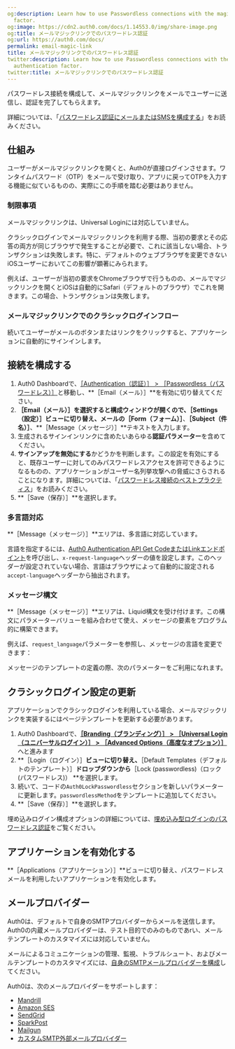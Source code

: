 ```yaml
---
og:description: Learn how to use Passwordless connections with the magic link authentication
  factor.
og:image: https://cdn2.auth0.com/docs/1.14553.0/img/share-image.png
og:title: メールマジックリンクでのパスワードレス認証
og:url: https://auth0.com/docs/
permalink: email-magic-link
title: メールマジックリンクでのパスワードレス認証
twitter:description: Learn how to use Passwordless connections with the magic link
  authentication factor.
twitter:title: メールマジックリンクでのパスワードレス認証
---
```


パスワードレス接続を構成して、メールマジックリンクをメールでユーザーに送信し、認証を完了してもらえます。

詳細については、「[パスワードレス認証にメールまたはSMSを構成する](/login/universal-login/configure-universal-login-with-passwordless/email-or-sms)」をお読みください。

## 仕組み

ユーザーがメールマジックリンクを開くと、Auth0が直接ログインさせます。ワンタイムパスワード（OTP）をメールで受け取り、アプリに戻ってOTPを入力する機能に似ているものの、実際にこの手順を踏む必要はありません。

### 制限事項

メールマジックリンクは、Universal Loginには対応していません。

クラシックログインでメールマジックリンクを利用する際、当初の要求とその応答の両方が同じブラウザで発生することが必要で、これに該当しない場合、トランザクションは失敗します。特に、デフォルトのウェブブラウザを変更できないiOSユーザーにおいてこの影響が顕著にみられます。

例えば、ユーザーが当初の要求をChromeブラウザで行うものの、メールでマジックリンクを開くとiOSは自動的にSafari（デフォルトのブラウザ）でこれを開きます。この場合、トランザクションは失敗します。

### メールマジックリンクでのクラシックログインフロー

続いてユーザーがメールのボタンまたはリンクをクリックすると、アプリケーションに自動的にサインインします。

## 接続を構成する

1. Auth0 Dashboardで、[［Authentication（認証）］ > ［Passwordless（パスワードレス）］](%24%7Bmanage_url%7D/#/connections/passwordless)と移動し、**［Email（メール）］**を有効に切り替えてください。
2. **［Email（メール）］**を選択すると構成ウィンドウが開くので、**［Settings（設定）］**ビューに切り替え、メールの**［Form（フォーム）］**、**［Subject（件名）］**、**［Message（メッセージ）］**テキストを入力します。
3. 生成されるサインインリンクに含めたいあらゆる**認証パラメーター**を含めてください。
4. **サインアップを無効にする**かどうかを判断します。この設定を有効にすると、既存ユーザーに対してのみパスワードレスアクセスを許可できるようになるものの、アプリケーションがユーザー名列挙攻撃への脅威にさらされることになります。詳細については、「[パスワードレス接続のベストプラクティス](/best-practices)」をお読みください。
5. **［Save（保存）］**を選択します。

### 多言語対応

**［Message（メッセージ）］**エリアは、多言語に対応しています。

言語を指定するには、[Auth0 Authentication API Get CodeまたはLinkエンドポイント](https://auth0.com/docs/api/authentication#get-code-or-link)を呼び出し、`x-request-language`ヘッダーの値を設定します。このヘッダーが設定されていない場合、言語はブラウザによって自動的に設定される`accept-language`ヘッダーから抽出されます。

### メッセージ構文

**［Message（メッセージ）］**エリアは、Liquid構文を受け付けます。この構文にパラメーターバリューを組み合わせて使え、メッセージの要素をプログラム的に構築できます。

例えば、`request_language`パラメーターを参照し、メッセージの言語を変更できます：



メッセージのテンプレートの定義の際、次のパラメーターをご利用になれます。



## クラシックログイン設定の更新

アプリケーションでクラシックログインを利用している場合、メールマジックリンクを実装するにはページテンプレートを更新する必要があります。

1. Auth0 Dashboardで、[**［Branding（ブランディング）］ > ［Universal Login（ユニバーサルログイン）］ > ［Advanced Options（高度なオプション）］**](https://manage.auth0.com/#/login_settings)へと進みます
2. **［Login（ログイン）］**ビューに切り替え、**［Default Templates（デフォルトのテンプレート）］**ドロップダウンから**［Lock (passwordless)（ロック(パスワードレス)）
**を選択します。
3. 続いて、コードの`Auth0LockPasswordless`セクションを新しいパラメーターに更新します。`passwordlessMethod`をテンプレートに追加してください。
4. **［Save（保存）］**を選択します。

埋め込みログイン構成オプションの詳細については、[埋め込み型ログインのパスワードレス認証](https://auth0.com/docs/authenticate/passwordless/implement-login/embedded-login)をご覧ください。

## アプリケーションを有効化する

**［Applications（アプリケーション）］**ビューに切り替え、パスワードレスメールを利用したいアプリケーションを有効化します。

## メールプロバイダー

Auth0は、デフォルトで自身のSMTPプロバイダーからメールを送信します。Auth0の内蔵メールプロバイダーは、テスト目的でのみのものであrい、メールテンプレートのカスタマイズには対応していません。

メールによるコミュニケーションの管理、監視、トラブルシュート、およびメールテンプレートのカスタマイズには、[自身のSMTPメールプロバイダーを構成](/brand-and-customize/email/smtp-email-providers)してください。

Auth0は、次のメールプロバイダーをサポートします：

* [Mandrill](/brand-and-customize/email/smtp-email-providers/configure-mandrill-as-external-smtp-email-provider)
* [Amazon SES](/brand-and-customize/email/smtp-email-providers/configure-amazon-ses-as-external-smtp-email-provider)
* [SendGrid](/brand-and-customize/email/smtp-email-providers/configure-sendgrid-as-external-smtp-email-provider)
* [SparkPost](/brand-and-customize/email/smtp-email-providers/configure-sparkpost-as-external-smtp-email-provider)
* [Mailgun](/brand-and-customize/email/smtp-email-providers/configure-mailgun-as-external-smtp-email-provider)
* [カスタムSMTP外部メールプロバイダー](/brand-and-customize/email/configure-custom-external-smtp-email-provider)